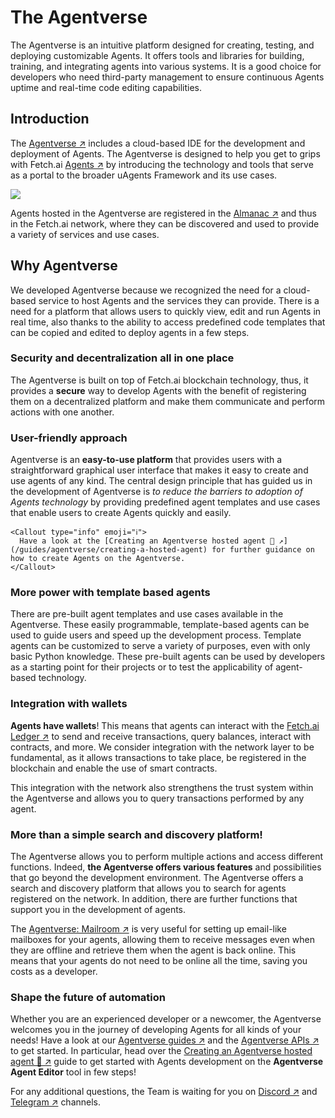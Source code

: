
# The Agentverse

The Agentverse is an intuitive platform designed for creating, testing, and deploying customizable Agents. It offers tools and libraries for building, training, and integrating agents into various systems. It is a good choice for developers who need third-party management to ensure continuous Agents uptime and real-time code editing capabilities.

## Introduction

The [Agentverse ↗️](https://agentverse.ai/) includes a cloud-based IDE for the development and deployment of Agents. The Agentverse is designed to help you get to grips with Fetch.ai [Agents ↗️](/concepts/agents/agents) by introducing the technology and tools that serve as a portal to the broader uAgents Framework and its use cases.

![](../../../src/images/guides/agentverse/agentverse_intro.png)

Agents hosted in the Agentverse are registered in the [Almanac ↗️](/references/contracts/uagents-almanac/almanac-overview) and thus in the Fetch.ai network, where they can be discovered and used to provide a variety of services and use cases.

## Why Agentverse

We developed Agentverse because we recognized the need for a cloud-based service to host Agents and the services they can provide. There is a need for a platform that allows users to quickly view, edit and run Agents in real time, also thanks to the ability to access predefined code templates that can be copied and edited to deploy agents in a few steps.

### Security and decentralization all in one place

The Agentverse is built on top of Fetch.ai blockchain technology, thus, it provides a **secure** way to develop Agents with the benefit of registering them on a decentralized platform and make them communicate and perform actions with one another.

### User-friendly approach

Agentverse is an **easy-to-use platform** that provides users with a straightforward graphical user interface that makes it easy to create and use agents of any kind. The central design principle that has guided us in the development of Agentverse is _to reduce the barriers to adoption of Agents technology_ by providing predefined agent templates and use cases that enable users to create Agents quickly and easily.

    <Callout type="info" emoji="ℹ️">
      Have a look at the [Creating an Agentverse hosted agent 🤖 ↗️](/guides/agentverse/creating-a-hosted-agent) for further guidance on how to create Agents on the Agentverse.
    </Callout>

### More power with template based agents

There are pre-built agent templates and use cases available in the Agentverse. These easily programmable, template-based agents can be used to guide users and speed up the development process. Template agents can be customized to serve a variety of purposes, even with only basic Python knowledge. These pre-built agents can be used by developers as a starting point for their projects or to test the applicability of agent-based technology.

### Integration with wallets

**Agents have wallets**! This means that agents can interact with the [Fetch.ai Ledger ↗️](/concepts/fetch-network/ledger/intro) to send and receive transactions, query balances, interact with contracts, and more. We consider integration with the network layer to be fundamental, as it allows transactions to take place, be registered in the blockchain and enable the use of smart contracts.

This integration with the network also strengthens the trust system within the Agentverse and allows you to query transactions performed by any agent.

### More than a simple search and discovery platform!

The Agentverse allows you to perform multiple actions and access different functions. Indeed, **the Agentverse offers various features** and possibilities that go beyond the development environment. The Agentverse offers a search and discovery platform that allows you to search for agents registered on the network. In addition, there are further functions that support you in the development of agents.

The [Agentverse: Mailroom ↗️](/concepts/agent-services/agent-mail) is very useful for setting up email-like mailboxes for your agents, allowing them to receive messages even when they are offline and retrieve them when the agent is back online. This means that your agents do not need to be online all the time, saving you costs as a developer.


### Shape the future of automation

Whether you are an experienced developer or a newcomer, the Agentverse welcomes you in the journey of developing Agents for all kinds of your needs! Have a look at our [Agentverse guides ↗️](/guides#agentverse) and  the [Agentverse APIs ↗️](/apis#agentverse-apis) to get started. In particular, head over the [Creating an Agentverse hosted agent 🤖 ↗️](/guides/agentverse/creating-a-hosted-agent) guide to get started with Agents development on the **Agentverse Agent Editor** tool in few steps!

For any additional questions, the Team is waiting for you on [Discord ↗️](https://discord.gg/fetchai) and [Telegram ↗️](https://t.me/fetch_ai) channels.
